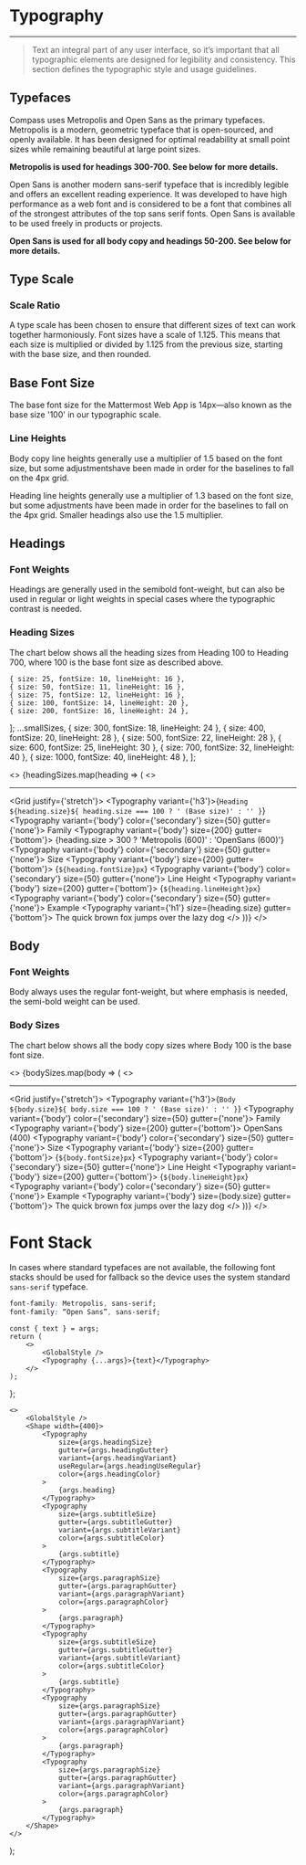 

<Meta component={Typography} title="Foundations/Typography" />

<GlobalStyle />

# Typography

---

> Text an integral part of any user interface, so it’s important that all typographic elements are designed
> for legibility and consistency. This section defines the typographic style and usage guidelines.

## Typefaces

Compass uses Metropolis and Open Sans as the primary typefaces. Metropolis is a modern, geometric typeface that is
open-sourced, and openly available. It has been designed for optimal readability at small point sizes while remaining
beautiful at large point sizes.

**Metropolis is used for headings 300-700. See below for more details.**

Open Sans is another modern sans-serif typeface that is incredibly legible and offers an excellent reading experience.
It was developed to have high performance as a web font and is considered to be a font that combines all of the
strongest attributes of the top sans serif fonts. Open Sans is available to be used freely in products or projects.

**Open Sans is used for all body copy and headings 50-200. See below for more details.**

<ArgsTable of={Typography} />

## Type Scale

### Scale Ratio

A type scale has been chosen to ensure that different sizes of text can work together harmoniously. Font sizes have a
scale of 1.125. This means that each size is multiplied or divided by 1.125 from the previous size, starting with the
base size, and then rounded.

## Base Font Size

The base font size for the Mattermost Web App is 14px—also known as the base size '100' in our typographic scale.

### Line Heights

Body copy line heights generally use a multiplier of 1.5 based on the font size, but some adjustmentshave been made
in order for the baselines to fall on the 4px grid.

Heading line heights generally use a multiplier of 1.3 based on the font size, but some adjustments have been made in
order for the baselines to fall on the 4px grid. Smaller headings also use the 1.5 multiplier.

## Headings

### Font Weights

Headings are generally used in the semibold font-weight, but can also be used in regular or light weights in special
cases where the typographic contrast is needed.

### Heading Sizes

The chart below shows all the heading sizes from Heading 100 to Heading 700, where 100 is the base font size as
described above.

    { size: 25, fontSize: 10, lineHeight: 16 },
    { size: 50, fontSize: 11, lineHeight: 16 },
    { size: 75, fontSize: 12, lineHeight: 16 },
    { size: 100, fontSize: 14, lineHeight: 20 },
    { size: 200, fontSize: 16, lineHeight: 24 },
];
    ...smallSizes,
    { size: 300, fontSize: 18, lineHeight: 24 },
    { size: 400, fontSize: 20, lineHeight: 28 },
    { size: 500, fontSize: 22, lineHeight: 28 },
    { size: 600, fontSize: 25, lineHeight: 30 },
    { size: 700, fontSize: 32, lineHeight: 40 },
    { size: 1000, fontSize: 40, lineHeight: 48 },
];


<>
    {headingSizes.map(heading => (
        <>
            <hr />
            <Grid justify={'stretch'}>
                <Grid row>
                    <Typography variant={'h3'}>{`Heading ${heading.size}${
                        heading.size === 100 ? ' (Base size)' : ''
                    }`}</Typography>
                </Grid>
                <Grid row>
                    <Grid flex={3}>
                        <Typography variant={'body'} color={'secondary'} size={50} gutter={'none'}>
                            Family
                        </Typography>
                        <Typography variant={'body'} size={200} gutter={'bottom'}>
                            {heading.size > 300 ? 'Metropolis (600)' : 'OpenSans (600)'}
                        </Typography>
                    </Grid>
                    <Grid flex={2}>
                        <Typography variant={'body'} color={'secondary'} size={50} gutter={'none'}>
                            Size
                        </Typography>
                        <Typography variant={'body'} size={200} gutter={'bottom'}>
                            {`${heading.fontSize}px`}
                        </Typography>
                    </Grid>
                    <Grid flex={2}>
                        <Typography variant={'body'} color={'secondary'} size={50} gutter={'none'}>
                            Line Height
                        </Typography>
                        <Typography variant={'body'} size={200} gutter={'bottom'}>
                            {`${heading.lineHeight}px`}
                        </Typography>
                    </Grid>
                    <Grid flex={6}>
                        <Typography variant={'body'} color={'secondary'} size={50} gutter={'none'}>
                            Example
                        </Typography>
                        <Typography variant={'h1'} size={heading.size} gutter={'bottom'}>
                            The quick brown fox jumps over the lazy dog
                        </Typography>
                    </Grid>
                </Grid>
            </Grid>
        </>
    ))}
</>

## Body

### Font Weights

Body always uses the regular font-weight, but where emphasis is needed, the semi-bold weight can be used.

### Body Sizes

The chart below shows all the body copy sizes where Body 100 is the base font size.

<>
    {bodySizes.map(body => (
        <>
            <hr />
            <Grid justify={'stretch'}>
                <Grid row>
                    <Typography variant={'h3'}>{`Body ${body.size}${
                        body.size === 100 ? ' (Base size)' : ''
                    }`}</Typography>
                </Grid>
                <Grid row>
                    <Grid flex={3}>
                        <Typography variant={'body'} color={'secondary'} size={50} gutter={'none'}>
                            Family
                        </Typography>
                        <Typography variant={'body'} size={200} gutter={'bottom'}>
                            OpenSans (400)
                        </Typography>
                    </Grid>
                    <Grid flex={2}>
                        <Typography variant={'body'} color={'secondary'} size={50} gutter={'none'}>
                            Size
                        </Typography>
                        <Typography variant={'body'} size={200} gutter={'bottom'}>
                            {`${body.fontSize}px`}
                        </Typography>
                    </Grid>
                    <Grid flex={2}>
                        <Typography variant={'body'} color={'secondary'} size={50} gutter={'none'}>
                            Line Height
                        </Typography>
                        <Typography variant={'body'} size={200} gutter={'bottom'}>
                            {`${body.lineHeight}px`}
                        </Typography>
                    </Grid>
                    <Grid flex={6}>
                        <Typography variant={'body'} color={'secondary'} size={50} gutter={'none'}>
                            Example
                        </Typography>
                        <Typography variant={'body'} size={body.size} gutter={'bottom'}>
                            The quick brown fox jumps over the lazy dog
                        </Typography>
                    </Grid>
                </Grid>
            </Grid>
        </>
    ))}
</>

# Font Stack

In cases where standard typefaces are not available, the following font stacks should be used for fallback so the device
uses the system standard `sans-serif` typeface.

```css
font-family: Metropolis, sans-serif;
font-family: “Open Sans”, sans-serif;
```

    const { text } = args;
    return (
        <>
            <GlobalStyle />
            <Typography {...args}>{text}</Typography>
        </>
    );
};

    <>
        <GlobalStyle />
        <Shape width={400}>
            <Typography
                size={args.headingSize}
                gutter={args.headingGutter}
                variant={args.headingVariant}
                useRegular={args.headingUseRegular}
                color={args.headingColor}
            >
                {args.heading}
            </Typography>
            <Typography
                size={args.subtitleSize}
                gutter={args.subtitleGutter}
                variant={args.subtitleVariant}
                color={args.subtitleColor}
            >
                {args.subtitle}
            </Typography>
            <Typography
                size={args.paragraphSize}
                gutter={args.paragraphGutter}
                variant={args.paragraphVariant}
                color={args.paragraphColor}
            >
                {args.paragraph}
            </Typography>
            <Typography
                size={args.subtitleSize}
                gutter={args.subtitleGutter}
                variant={args.subtitleVariant}
                color={args.subtitleColor}
            >
                {args.subtitle}
            </Typography>
            <Typography
                size={args.paragraphSize}
                gutter={args.paragraphGutter}
                variant={args.paragraphVariant}
                color={args.paragraphColor}
            >
                {args.paragraph}
            </Typography>
            <Typography
                size={args.paragraphSize}
                gutter={args.paragraphGutter}
                variant={args.paragraphVariant}
                color={args.paragraphColor}
            >
                {args.paragraph}
            </Typography>
        </Shape>
    </>
);

<Canvas hidden>
    <Story
        name="Headings"
        args={{
            variant: 'h1',
            color: 'primary',
            size: 700,
            useRegular: false,
            text: 'Lorem ipsum dolor sit amet consetetur ...',
        }}
    >
        {Template.bind({})}
    </Story>
    <Story
        name="Paragraph"
        args={{
            variant: 'body',
            color: 'primary',
            size: 200,
            useRegular: false,
            text: 'Lorem ipsum dolor sit amet consetetur ...',
        }}
    >
        {Template.bind({})}
    </Story>
    <Story
        name="Text-Section"
        argTypes={{
            heading: {
                table: {
                    disable: true,
                },
            },
            headingSize: {
                control: { type: 'select', options: [25, 50, 75, 100, 200, 300, 400, 500, 600, 700, 1000] },
            },
            headingVariant: { control: { type: 'select', options: ['h1', 'h2', 'h3', 'h4', 'h5', 'h6'] } },
            headingGutter: { control: { type: 'radio', options: ['none', 'both', 'top', 'bottom'] } },
            headingColor: { control: { type: 'radio', options: ['primary', 'secondary'] } },
            subtitle: {
                table: {
                    disable: true,
                },
            },
            subtitleSize: {
                control: { type: 'select', options: [25, 50, 75, 100, 200, 300, 400, 500, 600, 700, 1000] },
            },
            subtitleVariant: {
                table: {
                    disable: true,
                },
            },
            subtitleGutter: { control: { type: 'radio', options: ['none', 'both', 'top', 'bottom'] } },
            subtitleColor: { control: { type: 'radio', options: ['primary', 'secondary'] } },
            paragraph: {
                table: {
                    disable: true,
                },
            },
            paragraphSize: { control: { type: 'select', options: [25, 50, 75, 100, 200, 300] } },
            paragraphVariant: {
                table: {
                    disable: true,
                },
            },
            paragraphGutter: { control: { type: 'radio', options: ['none', 'both', 'top', 'bottom'] } },
            paragraphColor: { control: { type: 'radio', options: ['primary', 'secondary'] } },
        }}
        args={{
            heading: 'Lorem ipsum dolor sit amet',
            headingSize: 500,
            headingVariant: 'h2',
            headingUseRegular: false,
            headingGutter: 'both',
            headingColor: 'primary',
            subtitle:
                'Lorem ipsum dolor sit amet, consetetur sadipscing elitr, sed diam nonumy eirmod tempor invidunt ut labore et dolore magna aliquyam erat, sed diam voluptua.',
            subtitleSize: 300,
            subtitleVariant: 'subtitle',
            subtitleGutter: 'both',
            subtitleColor: 'primary',
            paragraph:
                'Lorem ipsum dolor sit amet, consetetur sadipscing elitr, sed diam nonumy eirmod tempor invidunt ut labore et dolore magna aliquyam erat, sed diam voluptua. At vero eos et accusam et justo duo dolores et ea rebum. Stet clita kasd gubergren, no sea takimata sanctus est Lorem ipsum dolor sit amet. Lorem ipsum dolor sit amet, consetetur sadipscing elitr, sed diam nonumy eirmod tempor invidunt ut labore et dolore magna aliquyam erat, sed diam voluptua. At vero eos et accusam et justo duo dolores et ea rebum. Stet clita kasd gubergren, no sea takimata sanctus est Lorem ipsum dolor sit amet.',
            paragraphSize: 100,
            paragraphVariant: 'body',
            paragraphGutter: 'both',
            paragraphColor: 'primary',
        }}
    >
        {ParagraphTemplate.bind({})}
    </Story>
</Canvas>
